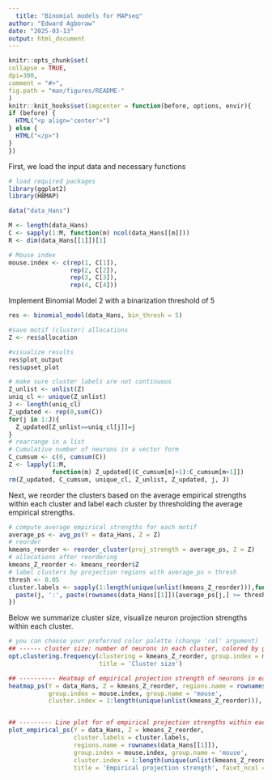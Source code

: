 ```yaml
---
  title: "Binomial models for MAPseq"
author: "Edward Agboraw"
date: "2025-03-13"
output: html_document
---
```


  ```r
knitr::opts_chunk$set(
  collapse = TRUE,
  dpi=300,
  comment = "#>",
  fig.path = "man/figures/README-"
)
knitr::knit_hooks$set(imgcenter = function(before, options, envir){
  if (before) {
    HTML("<p align='center'>")
  } else {
    HTML("</p>")
  }
})
```

First, we load the input data and necessary functions

```r
# load required packages
library(ggplot2)
library(HBMAP)
```


```r
data("data_Hans")

M <- length(data_Hans)
C <- sapply(1:M, function(m) ncol(data_Hans[[m]]))
R <- dim(data_Hans[[1]])[1]

# Mouse index
mouse.index <- c(rep(1, C[1]),
                 rep(2, C[2]),
                 rep(3, C[3]),
                 rep(4, C[4]))
```

Implement Binomial Model 2 with a binarization threshold of 5

```r
res <- binomial_model(data_Hans, bin_thresh = 5)

#save motif (cluster) allocations
Z <- res$allocation

#visualize results
res$plot_output
res$upset_plot

```

```r
# make sure cluster labels are not continuous
Z_unlist <- unlist(Z)
uniq_cl <- unique(Z_unlist)
J <- length(uniq_cl)
Z_updated <- rep(0,sum(C))
for(j in 1:J){
  Z_updated[Z_unlist==uniq_cl[j]]=j
}
# rearrange in a list
# Cumulative number of neurons in a vector form
C_cumsum <- c(0, cumsum(C))
Z <- lapply(1:M,
            function(m) Z_updated[(C_cumsum[m]+1):C_cumsum[m+1]])
rm(Z_updated, C_cumsum, unique_cl, Z_unlist, Z_updated, j, J)
```

Next, we reorder the clusters based on the average empirical strengths within each cluster and label each cluster by thresholding the average empirical strengths.

```r
# compute average empirical strengths for each motif
average_ps <- avg_ps(Y = data_Hans, Z = Z)
# reorder
kmeans_reorder <- reorder_cluster(proj_strength = average_ps, Z = Z)
# allocations after reordering
kmeans_Z_reorder <- kmeans_reorder$Z
# label clusters by projection regions with average_ps > thresh
thresh <- 0.05
cluster.labels <- sapply(1:length(unique(unlist(kmeans_Z_reorder))),function(j) {
  paste(j, ':', paste(rownames(data_Hans[[1]])[average_ps[j,] >= thresh], collapse = ','))
})
```

Below we summarize cluster size, visualize neuron projection strengths within each cluster.

```r
# you can choose your preferred color palette (change 'col' argument)
## ------ cluster size: number of neurons in each cluster, colored by group (mouse/injection site) ---------
opt.clustering.frequency(clustering = kmeans_Z_reorder, group.index = mouse.index, group.name = 'mouse',
                         title = 'Cluster size')

## ---------- Heatmap of empirical projection strength of neurons in each cluster, colored by group (mouse/injection site) ----------
heatmap_ps(Y = data_Hans, Z = kmeans_Z_reorder, regions.name = rownames(data_Hans[[1]]),
           group.index = mouse.index, group.name = 'mouse',
           cluster.index = 1:length(unique(unlist(kmeans_Z_reorder))), title = '')


## --------- Line plot for of empirical projection strengths within each cluster ------------------------
plot_empirical_ps(Y = data_Hans, Z = kmeans_Z_reorder,
                  cluster.labels = cluster.labels,
                  regions.name = rownames(data_Hans[[1]]),
                  group.index = mouse.index, group.name = 'mouse',
                  cluster.index = 1:length(unique(unlist(kmeans_Z_reorder))),
                  title = 'Empirical projection strength', facet_ncol = 5)

```

